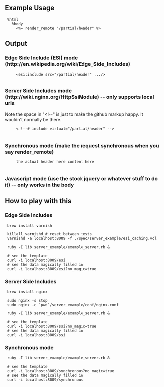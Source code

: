 ==Example Usage==
  %html
    %body
      <%= render_remote "/partial/header" %>

==Output==
===Edge Side Include (ESI) mode (http://en.wikipedia.org/wiki/Edge_Side_Includes)===
  <html>
    <body>
      <esi:include src="/partial/header" .../>
    </body>
  </html>

===Server Side Includes mode (http://wiki.nginx.org/HttpSsiModule) -- only supports local urls===
Note the space in "&lt;!--" is just to make the github markup happy. It wouldn't normally be there.

  <html>
    <body>
      < !--# include virtual="/partial/header" -->
    </body>
  </html>

===Synchronous mode (make the request synchronous when you say render_remote)===
  <html>
    <body>
      the actual header here content here
    </body>
  </html>

===Javascript mode (use the stock jquery or whatever stuff to do it) -- only works in the body===
  <html>
    <body>
      <div data-content-url="/partial/header" class="autoReplace"/>
    </body>
  </html>

==How to play with this==

===Edge Side Includes===

  brew install varnish
  
  killall varnishd # reset between tests
  varnishd -a localhost:8009 -f ./spec/server_example/esi_caching.vcl
  
  ruby -I lib server_example/example_server.rb &
  
  # see the template
  curl -i localhost:8009/esi
  # see the data magically filled in
  curl -i localhost:8009/esi?no_magic=true

===Server Side Includes===

  brew install nginx
  
  sudo nginx -s stop
  sudo nginx -c `pwd`/server_example/conf/nginx.conf
  
  ruby -I lib server_example/example_server.rb &
  
  # see the template
  curl -i localhost:8009/ssi?no_magic=true
  # see the data magically filled in
  curl -i localhost:8009/ssi

===Synchronous mode===

  ruby -I lib server_example/example_server.rb &
  
  # see the template
  curl -i localhost:8009/synchronous?no_magic=true
  # see the data magically filled in
  curl -i localhost:8009/synchronous

